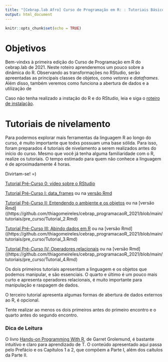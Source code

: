 ```yaml
---
title: "[Cebrap.lab Afro] Curso de Programação em R: : Tutoriais Básicos"
output: html_document
---
```


```r
knitr::opts_chunk$set(echo = TRUE)
```

# Objetivos
Bem-vindxs à primeira edição do Curso de Programação em R do cebrap.lab de 2021. Neste roteiro aprenderemos um pouco sobre a dinâmica do R. Observando as transformações no RStudio, serão apreentadas as principais classes de objetos, como *vetores* e *dataframes*. Além disso, também veremos como funciona a abertura de dados e a utilização de 

Caso não tenha realizado a instação do R e do RStudio, leia e siga o [roteiro de instalação](https://github.com/thiagomeireles/cebrap_afro_2021/blob/main/roteiros/00_instalacao.html). 

# Tutoriais de nivelamento

Para podermos explorar mais ferramentas da linguagem R ao longo do curso, é muito importante que todxs possuam uma base sólida. Para isso, foram preparados 4 tutoriais de nivelamento a serem realizados antes do início do curso. Mesmo que você já tenha alguma familiaridade com o R, realize os tutoriais. O tempo estimado para quem não conhece a linguagem é de aproximadamente 4 horas.

Divirtam-se! =)

[Tutorial Pré-Curso 0: vídeo sobre o RStudio]()

[Tutorial Pré-Curso I: data_frames](https://github.com/thiagomeireles/cebrap_programacaoR_2021/blob/main/tutoriais/pre_curso/Tutorial_1.html) ou na [versão Rmd](https://github.com/thiagomeireles/cebrap_programacaoR_2021/blob/main/tutoriais/pre_curso/Tutorial_1.Rmd)

[Tutorial Pré-Curso II: Entendendo o ambiente e os objetos](https://github.com/thiagomeireles/cebrap_programacaoR_2021/blob/main/tutoriais/pre_curso/Tutorial_2.html) ou na [versão Rmd]((https://github.com/thiagomeireles/cebrap_programacaoR_2021/blob/main/tutoriais/pre_curso/Tutorial_2.Rmd)

[Tutorial Pré-Curso III: Abindo dados em R](https://github.com/thiagomeireles/cebrap_programacaoR_2021/blob/main/tutoriais/pre-curso/Tutorial_3.html) ou na [versão Rmd]((https://github.com/thiagomeireles/cebrap_programacaoR_2021/blob/main/tutoriais/pre_curso/Tutorial_3.Rmd)

[Tutorial Pré-Curso IV: Operadores relacionais](https://github.com/thiagomeireles/cebrap_programacaoR_2021/blob/main/tutoriais/pre-curso/Tutorial_4.html) ou na [versão Rmd]((https://github.com/thiagomeireles/cebrap_programacaoR_2021/blob/main/tutoriais/pre_curso/Tutorial_4.Rmd)

Os dois primeiros tutoriais apresentam a linguagem e os objetos que podemos manipular, e são essenciais. O quarto e último é um pouco mais curto e apresenta operadores relacionais, é muito importante para manipulação e raspagem de dados.

O terceiro tutorial apresenta algumas formas de abertura de dados externos ao R, é opcional.

Tente realizar ao menos os dois primeiros antes do primeiro encontro e o quarto antes do segundo encontro.

### Dica de Leitura

O livro [Hands-on Programming With R](https://rstudio-education.github.io/hopr/), de Garret Grolemund, é bastante intuitivo e claro para aprendizado de T. O conteúdo apresentado aqui passa pelo  Prefácio e os Capítulos 1 a 2, que compõem a Parte I, além dos caítulos da Parte II. 